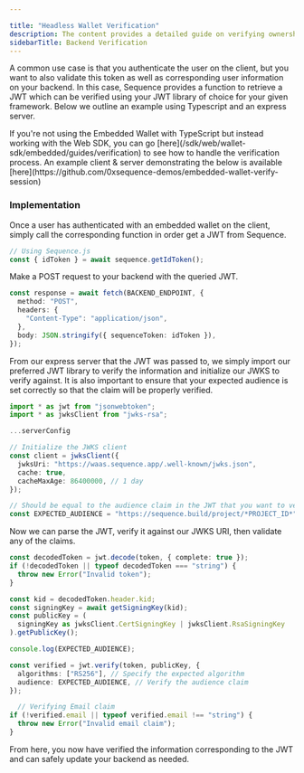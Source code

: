 ---

title: "Headless Wallet Verification"
description: The content provides a detailed guide on verifying ownership of an Embedded Wallet address using a nonce and optional time expiry.
sidebarTitle: Backend Verification
---

A common use case is that you authenticate the user on the client, but you want to also validate this token as well as corresponding user information on your backend. In this case, Sequence provides a function to retrieve a JWT which can be verified using your JWT library of choice for your given framework. Below we outline an example using Typescript and an express server.

<Note>
  If you're not using the Embedded Wallet with TypeScript but instead working with the Web SDK, you can go [here](/sdk/web/wallet-sdk/embedded/guides/verification) to see how to handle the verification process.
</Note>

<Note>
  An example client & server demonstrating the below is available [here](https://github.com/0xsequence-demos/embedded-wallet-verify-session)
</Note>

### Implementation

<Steps>
<Step title="Request IdToken via Client">

Once a user has authenticated with an embedded wallet on the client, simply call the corresponding function in order get a JWT from Sequence.
```typescript
// Using Sequence.js
const { idToken } = await sequence.getIdToken();
```

</Step>
<Step title="Pass JWT to Backend">

Make a POST request to your backend with the queried JWT.

```typescript
const response = await fetch(BACKEND_ENDPOINT, {
  method: "POST",
  headers: {
    "Content-Type": "application/json",
  },
  body: JSON.stringify({ sequenceToken: idToken }),
});
```

</Step>
<Step title="Import JWT libraries and initialize JWKS">

From our express server that the JWT was passed to, we simply import our preferred JWT library to verify the information and initialize our JWKS to verify against. It is also important to ensure that your expected audience is set correctly so that the claim will be properly verified.

```typescript
import * as jwt from "jsonwebtoken";
import * as jwksClient from "jwks-rsa";

...serverConfig

// Initialize the JWKS client
const client = jwksClient({
  jwksUri: "https://waas.sequence.app/.well-known/jwks.json",
  cache: true,
  cacheMaxAge: 86400000, // 1 day
});

// Should be equal to the audience claim in the JWT that you want to verify which will be of the form https://sequence.build/project/*projectID*
const EXPECTED_AUDIENCE = "https://sequence.build/project/*PROJECT_ID*"
```

</Step>
<Step title="Decoding JWT and Verifying Claims">

Now we can parse the JWT, verify it against our JWKS URI, then validate any of the claims.

```typescript
const decodedToken = jwt.decode(token, { complete: true });
if (!decodedToken || typeof decodedToken === "string") {
  throw new Error("Invalid token");
}

const kid = decodedToken.header.kid;
const signingKey = await getSigningKey(kid);
const publicKey = (
  signingKey as jwksClient.CertSigningKey | jwksClient.RsaSigningKey
).getPublicKey();

console.log(EXPECTED_AUDIENCE);

const verified = jwt.verify(token, publicKey, {
  algorithms: ["RS256"], // Specify the expected algorithm
  audience: EXPECTED_AUDIENCE, // Verify the audience claim
});

  // Verifying Email claim
if (!verified.email || typeof verified.email !== "string") {
  throw new Error("Invalid email claim");
}
```

</Step>
<Step title="Update your backend">

From here, you now have verified the information corresponding to the JWT and can safely update your backend as needed.

</Step>
</Steps>